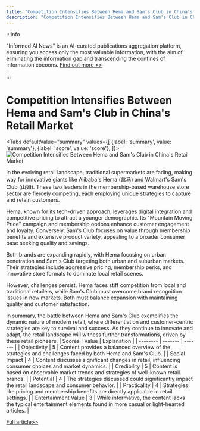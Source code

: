 ```yaml
---
title: "Competition Intensifies Between Hema and Sam's Club in China's Retail Market"
description: "Competition Intensifies Between Hema and Sam's Club in China's Retail Market"
---
```



:::info

"Informed AI News" is an AI-curated publications aggregation platform, ensuring you access only the most valuable information, with the aim of eliminating the information gap and transcending the confines of information cocoons.  [Find out more >>](/docs/guides)

:::

# Competition Intensifies Between Hema and Sam's Club in China's Retail Market


<Tabs
	defaultValue="summary"
	values={[
	{label: 'summary', value: 'summary'},
	{label: 'score', value: 'score'},
]}>
<TabItem value="summary">
<img
  src="https://image.informedainews.com/2024/06/Foo-Wfb-1717551960-0.jpg"
  alt="Competition Intensifies Between Hema and Sam's Club in China's Retail Market"
/>



In the evolving retail landscape, traditional supermarkets are fading, making way for innovative giants like Alibaba's Hema (盒马) and Walmart's Sam's Club (山姆). These two leaders in the membership-based warehouse store sector are fiercely competing, each employing unique strategies to capture and retain customers.

Hema, known for its tech-driven approach, leverages digital integration and competitive pricing to attract a younger demographic. Its "Mountain Moving Price" campaign and membership options enhance customer engagement and loyalty. Conversely, Sam's Club focuses on value through membership benefits and extensive product variety, appealing to a broader consumer base seeking quality and savings.

Both brands are expanding rapidly, with Hema focusing on urban penetration and Sam's Club targeting both urban and suburban markets. Their strategies include aggressive pricing, membership perks, and innovative store formats to dominate local retail scenes.

However, challenges persist. Hema faces stiff competition from local and traditional retailers, while Sam's Club must overcome brand recognition issues in new markets. Both must balance expansion with maintaining quality and customer satisfaction.

In summary, the battle between Hema and Sam's Club exemplifies the dynamic nature of modern retail, where differentiation and customer-centric strategies are key to survival and success. As they continue to innovate and adapt, the retail landscape will witness further transformations, driven by these retail pioneers.
</TabItem>
<TabItem value="score">
	| Scores     | Value   | Explanation |
	| -------- | ------- | ------- |
	| Objectivity  | 5    | Content provides a balanced overview of the strategies and challenges faced by both Hema and Sam's Club.    |
	| Social Impact | 4     | Content discusses significant changes in retail, influencing consumer choices and market dynamics.    |
	| Credibility    | 5    | Content is based on observable market trends and strategies of well-known retail brands.    |
	| Potential    | 4    | The strategies discussed could significantly impact the retail landscape and consumer behavior.    |
	| Practicality    | 4    | Strategies like pricing and membership benefits are directly applicable in retail settings.    |
	| Entertainment Value    | 3    | While informative, the content lacks the typical entertainment elements found in more casual or light-hearted articles.    |
</TabItem>
</Tabs>

[Full article>>](https://www.36kr.com/p/2804268620609155)
